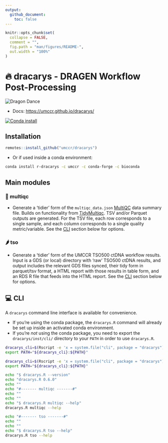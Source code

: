 ```yaml
---
output:
  github_document:
    toc: false
---
```


<!-- README.md is generated from README.Rmd. Please edit that file -->

```r
knitr::opts_chunk$set(
  collapse = FALSE,
  comment = "",
  fig.path = "man/figures/README-",
  out.width = "100%"
)
```

# 🔥 dracarys - DRAGEN Workflow Post-Processing

![](https://emojis.slackmojis.com/emojis/images/1643517245/32837/dragon_wiggle.gif?1643517245 "Dragon Dance")


- Docs: <https://umccr.github.io/dracarys/>

[![Conda install](https://anaconda.org/umccr/r-dracarys/badges/latest_release_date.svg)](https://anaconda.org/umccr/r-dracarys)

## Installation

```r
remotes::install_github("umccr/dracarys")
```

- Or if used inside a conda environment:

```bash
conda install r-dracarys -c umccr -c conda-forge -c bioconda
```

## Main modules

### 🌈 multiqc {#id_-multiqc}

- Generate a 'tidier' form of the `multiqc_data.json`
  [MultiQC](https://multiqc.info/) data summary file. Builds on functionality from
  [TidyMultiqc](https://github.com/multimeric/TidyMultiqc). TSV and/or Parquet
  outputs are generated. For the TSV file, each row corresponds
  to a single sample, and each column corresponds to a single quality metric/variable.
  See the [CLI](#cli) section below for options.

### 🌶 tso {#id_-tso}

- Generate a 'tidier' form of the UMCCR TSO500 ctDNA workflow results. Input is
  a GDS (or local) directory with 'raw' TSO500 ctDNA results, and output includes
  the relevant GDS files synced, their tidy form in parquet/tsv format, a HTML
  report with those results in table form, and an RDS R file that feeds into the
  HTML report.
  See the [CLI](#cli) section below for options.

## 💻 CLI {#id_-cli}

A `dracarys` command line interface is available for convenience.

- If you're using the conda package, the `dracarys.R` command will already be set up
  inside an activated conda environment.
- If you're _not_ using the conda package, you need to export the
  `dracarys/inst/cli/` directory to your `PATH` in order to use `dracarys.R`.

```bash
dracarys_cli=$(Rscript -e 'x = system.file("cli", package = "dracarys"); cat(x, "\n")' | xargs)
export PATH="${dracarys_cli}:${PATH}"
```

```bash
dracarys_cli=$(Rscript -e 'x = system.file("cli", package = "dracarys"); cat(x, "\n")' | xargs)
export PATH="${dracarys_cli}:${PATH}"

echo "$ dracarys.R --version"
echo "dracarys.R 0.6.0"
echo ""
echo "#------- multiqc -------#"
echo ""
echo ""
echo "$ dracarys.R multiqc --help"
dracarys.R multiqc --help

echo "#------- tso -------#"
echo ""
echo ""
echo "$ dracarys.R tso --help"
dracarys.R tso --help
```
